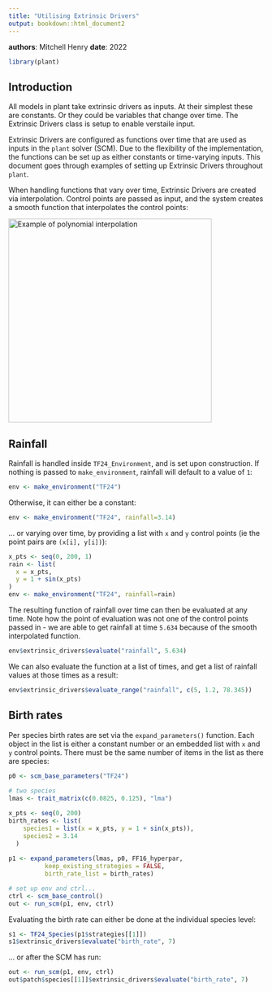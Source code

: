 ```yaml
---
title: "Utilising Extrinsic Drivers"
output: bookdown::html_document2
---
```


**authors**: Mitchell Henry
**date**: 2022

```r
library(plant)
```

## Introduction 

All models in plant take extrinsic drivers as inputs. At their simplest these are constants. Or they could be variables that change over time. The Extrinsic Drivers class is setup to enable verstaile input. 

Extrinsic Drivers are configured as functions over time that are used as inputs in the `plant` solver (SCM). Due to the flexibility of the implementation, the functions can be set up as either constants or time-varying inputs. This document goes through examples of setting up Extrinsic Drivers throughout `plant`.

When handling functions that vary over time, Extrinsic Drivers are created via interpolation. Control points are passed as input, and the 
system creates a smooth function that interpolates the control points:

[![Example of polynomial interpolation](assets/Interpolation_example_polynomial.svg){width="400"}](https://en.wikipedia.org/wiki/Polynomial_interpolation)

## Rainfall
Rainfall is handled inside `TF24_Environment`, and is set upon construction. If nothing is passed to `make_environment`, rainfall
will default to a value of `1`:

```r
env <- make_environment("TF24")
```
Otherwise, it can either be a constant:
```r
env <- make_environment("TF24", rainfall=3.14)
```
... or varying over time, by providing a list with `x` and `y` control points (ie the point pairs are `(x[i], y[i])`):

```r
x_pts <- seq(0, 200, 1)
rain <- list(
  x = x_pts,
  y = 1 + sin(x_pts)
)
env <- make_environment("TF24", rainfall=rain)
```
The resulting function of rainfall over time can then be evaluated at any time. Note how the point of evaluation was not one of the control points passed in - we
are able to get rainfall at time `5.634` because of the smooth interpolated function.

```r
env$extrinsic_drivers$evaluate("rainfall", 5.634)
```
We can also evaluate the function at a list of times, and get a list of rainfall values at those times as a result:

```r
env$extrinsic_drivers$evaluate_range("rainfall", c(5, 1.2, 78.345))
```

## Birth rates
Per species birth rates are set via the `expand_parameters()` function. Each object in the list is either a constant number or an embedded list with `x` and `y` control points. There must be the same number of items in the list as there are species:

```r
p0 <- scm_base_parameters("TF24")
  
# two species
lmas <- trait_matrix(c(0.0825, 0.125), "lma")

x_pts <- seq(0, 200)
birth_rates <- list(
    species1 = list(x = x_pts, y = 1 + sin(x_pts)),
    species2 = 3.14
  )
  
p1 <- expand_parameters(lmas, p0, FF16_hyperpar, 
          keep_existing_strategies = FALSE, 
          birth_rate_list = birth_rates)

# set up env and ctrl...
ctrl <- scm_base_control()
out <- run_scm(p1, env, ctrl)
```
Evaluating the birth rate can either be done at the individual species level:

```r
s1 <- TF24_Species(p1$strategies[[1]])
s1$extrinsic_drivers$evaluate("birth_rate", 7)
```
... or after the SCM has run:

```r
out <- run_scm(p1, env, ctrl)
out$patch$species[[1]]$extrinsic_drivers$evaluate("birth_rate", 7)
```
